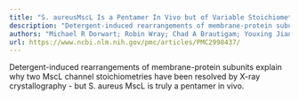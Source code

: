 ```yaml
---
title: "S. aureusMscL Is a Pentamer In Vivo but of Variable Stoichiometries In Vitro: Implications for Detergent-Solubilized Membrane Proteins"
description: "Detergent-induced rearrangements of membrane-protein subunits explain why two MscL channel stoichiometries have been resolved by X-ray crystallography - but S. aureus MscL is truly a pentamer in vivo...."
authors: "Michael R Dorwart; Robin Wray; Chad A Brautigam; Youxing Jiang; Paul Blount; Gregory A Petsko"
url: https://www.ncbi.nlm.nih.gov/pmc/articles/PMC2998437/
---
```


Detergent-induced rearrangements of membrane-protein subunits explain why two MscL channel stoichiometries have been resolved by X-ray crystallography - but S. aureus MscL is truly a pentamer in vivo.
